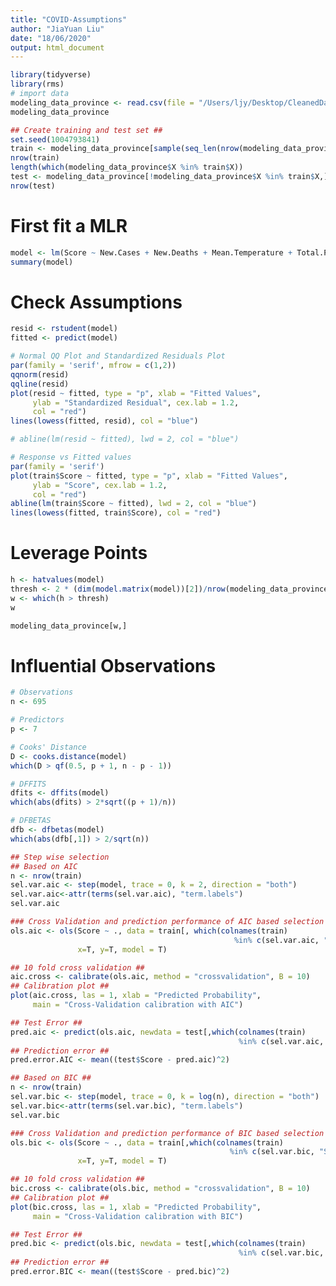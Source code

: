 ```yaml
---
title: "COVID-Assumptions"
author: "JiaYuan Liu"
date: "18/06/2020"
output: html_document
---
```


```r
library(tidyverse)
library(rms)
# import data
modeling_data_province <- read.csv(file = "/Users/ljy/Desktop/CleanedData/modeling_data_province.csv")
modeling_data_province
```
```r
## Create training and test set ##
set.seed(1004793841)
train <- modeling_data_province[sample(seq_len(nrow(modeling_data_province)), size = 400),]
nrow(train)
length(which(modeling_data_province$X %in% train$X))
test <- modeling_data_province[!modeling_data_province$X %in% train$X,]
nrow(test)
```


# First fit a MLR
```r
model <- lm(Score ~ New.Cases + New.Deaths + Mean.Temperature + Total.Precipitation + New.Cases..world. + New.Deaths..world. + Days.Since.First.Case, data = train)
summary(model)
```
# Check Assumptions
```r
resid <- rstudent(model)
fitted <- predict(model)

# Normal QQ Plot and Standardized Residuals Plot
par(family = 'serif', mfrow = c(1,2))
qqnorm(resid)
qqline(resid)
plot(resid ~ fitted, type = "p", xlab = "Fitted Values", 
     ylab = "Standardized Residual", cex.lab = 1.2,
     col = "red")
lines(lowess(fitted, resid), col = "blue")
```
```r
# abline(lm(resid ~ fitted), lwd = 2, col = "blue")

# Response vs Fitted values
par(family = 'serif')
plot(train$Score ~ fitted, type = "p", xlab = "Fitted Values", 
     ylab = "Score", cex.lab = 1.2,
     col = "red")
abline(lm(train$Score ~ fitted), lwd = 2, col = "blue")
lines(lowess(fitted, train$Score), col = "red")
```

# Leverage Points
```r
h <- hatvalues(model)
thresh <- 2 * (dim(model.matrix(model))[2])/nrow(modeling_data_province)
w <- which(h > thresh)
w
```
```r
modeling_data_province[w,]
```
# Influential Observations
```r
# Observations
n <- 695

# Predictors
p <- 7

# Cooks' Distance
D <- cooks.distance(model)
which(D > qf(0.5, p + 1, n - p - 1))
```
```r
# DFFITS
dfits <- dffits(model)
which(abs(dfits) > 2*sqrt((p + 1)/n))
```
```r
# DFBETAS
dfb <- dfbetas(model)
which(abs(dfb[,1]) > 2/sqrt(n))
```

```r
## Step wise selection
## Based on AIC
n <- nrow(train)
sel.var.aic <- step(model, trace = 0, k = 2, direction = "both") 
sel.var.aic<-attr(terms(sel.var.aic), "term.labels")   
sel.var.aic
```
```r
### Cross Validation and prediction performance of AIC based selection ###
ols.aic <- ols(Score ~ ., data = train[, which(colnames(train) 
                                                  %in% c(sel.var.aic, "Score"))], 
               x=T, y=T, model = T)

## 10 fold cross validation ##    
aic.cross <- calibrate(ols.aic, method = "crossvalidation", B = 10)
## Calibration plot ##
plot(aic.cross, las = 1, xlab = "Predicted Probability", 
     main = "Cross-Validation calibration with AIC")

## Test Error ##
pred.aic <- predict(ols.aic, newdata = test[,which(colnames(train) 
                                                   %in% c(sel.var.aic, "Score"))])
## Prediction error ##
pred.error.AIC <- mean((test$Score - pred.aic)^2)
```


```r
## Based on BIC ##
n <- nrow(train)
sel.var.bic <- step(model, trace = 0, k = log(n), direction = "both") 
sel.var.bic<-attr(terms(sel.var.bic), "term.labels")   
sel.var.bic
```

```R
### Cross Validation and prediction performance of BIC based selection ###
ols.bic <- ols(Score ~ ., data = train[,which(colnames(train) 
                                                 %in% c(sel.var.bic, "Score"))], 
               x=T, y=T, model = T)

## 10 fold cross validation ##    
bic.cross <- calibrate(ols.bic, method = "crossvalidation", B = 10)
## Calibration plot ##
plot(bic.cross, las = 1, xlab = "Predicted Probability", 
     main = "Cross-Validation calibration with BIC")

## Test Error ##
pred.bic <- predict(ols.bic, newdata = test[,which(colnames(train) 
                                                   %in% c(sel.var.bic, "Score"))])
## Prediction error ##
pred.error.BIC <- mean((test$Score - pred.bic)^2)
```
